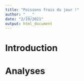 ```yaml
---
title: "Poissons frais du jour !"
author: "___"
date: "2/19/2021"
output: html_document
---
```


<!-- En partant du jeu de données `Fish.csv`, votre objectif est de reproduire le graphique se trouvant dans le dossier images à la racine de ce projet. La structure proposée dans ce document va vous permettre de trouver la solution étape par étape. Les données sont standardisées, une matrice de distance est employée et une MDS métrique est ensuite utilisée. -->

# Introduction

<!-- Expliquez en 5 lignes le principe de positionnement multidimensionnel. -->

# Analyses

<!-- Reprenez ici la description des données réalisée dans le document `fish_kmeans`. -->

```r

```

<!-- Calculez une matrice de distance euclidienne en standardisant au préalable vos données. Pourquoi choisir une standardisation des données et une la distance euclidienne ? Discutez de ce choix en 5 phrases maximum. -->

```r

```

<!-- Réalisez une MDS métrique puis un premier graphique avec la fonction `chart()` -->

```r

```

<!-- Étudiez la qualité de l'ajustement (en anglais GOF : goodness-of-fit). Discutez de la qualité de l'ajustement de le MDS métrique en maximum 5 phrases. -->

```r

```

<!-- Vous devez extraire les informations intéressantes de votre objet mds et l'ajouter à votre tableau `fish` de départ pour rassembler les variables nécessaires (mds1, mds2 et Species). Faites ensuite un graphique en nuage de points. Décrivez ce graphiques en maximum 5 phrases. -->

```r

```


<!-- Vérifiez que le graphique obtenu correspond bien à l'image -->
